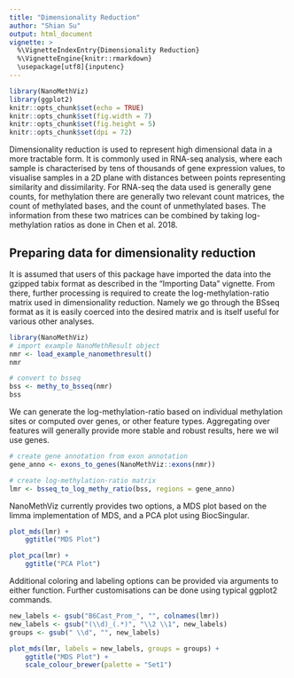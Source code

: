 ```yaml
---
title: "Dimensionality Reduction"
author: "Shian Su"
output: html_document
vignette: >
  %\VignetteIndexEntry{Dimensionality Reduction}
  %\VignetteEngine{knitr::rmarkdown}
  \usepackage[utf8]{inputenc}
---
```


```r
library(NanoMethViz)
library(ggplot2)
knitr::opts_chunk$set(echo = TRUE)
knitr::opts_chunk$set(fig.width = 7)
knitr::opts_chunk$set(fig.height = 5)
knitr::opts_chunk$set(dpi = 72)
```

Dimensionality reduction is used to represent high dimensional data in a more tractable form. It is commonly used in RNA-seq analysis, where each sample is characterised by tens of thousands of gene expression values, to visualise samples in a 2D plane with distances between points representing similarity and dissimilarity. For RNA-seq the data used is generally gene counts, for methylation there are generally two relevant count matrices, the count of methylated bases, and the count of unmethylated bases. The information from these two matrices can be combined by taking log-methylation ratios as done in Chen et al. 2018.

## Preparing data for dimensionality reduction

It is assumed that users of this package have imported the data into the gzipped tabix format as described in the "Importing Data" vignette. From there, further processing is required to create the log-methylation-ratio matrix used in dimensionality reduction. Namely we go through the BSseq format as it is easily coerced into the desired matrix and is itself useful for various other analyses.

```r
library(NanoMethViz)
# import example NanoMethResult object
nmr <- load_example_nanomethresult()
nmr

# convert to bsseq
bss <- methy_to_bsseq(nmr)
bss
```

We can generate the log-methylation-ratio based on individual methylation sites or computed over genes, or other feature types. Aggregating over features will generally provide more stable and robust results, here we wil use genes.

```r
# create gene annotation from exon annotation
gene_anno <- exons_to_genes(NanoMethViz::exons(nmr))

# create log-methylation-ratio matrix
lmr <- bsseq_to_log_methy_ratio(bss, regions = gene_anno)
```

NanoMethViz currently provides two options, a MDS plot based on the limma implementation of MDS, and a PCA plot using BiocSingular.

```r
plot_mds(lmr) +
    ggtitle("MDS Plot")

plot_pca(lmr) +
    ggtitle("PCA Plot")
```

Additional coloring and labeling options can be provided via arguments to either function. Further customisations can be done using typical ggplot2 commands.

```r
new_labels <- gsub("B6Cast_Prom_", "", colnames(lmr))
new_labels <- gsub("(\\d)_(.*)", "\\2 \\1", new_labels)
groups <- gsub(" \\d", "", new_labels)

plot_mds(lmr, labels = new_labels, groups = groups) +
    ggtitle("MDS Plot") +
    scale_colour_brewer(palette = "Set1")
```

